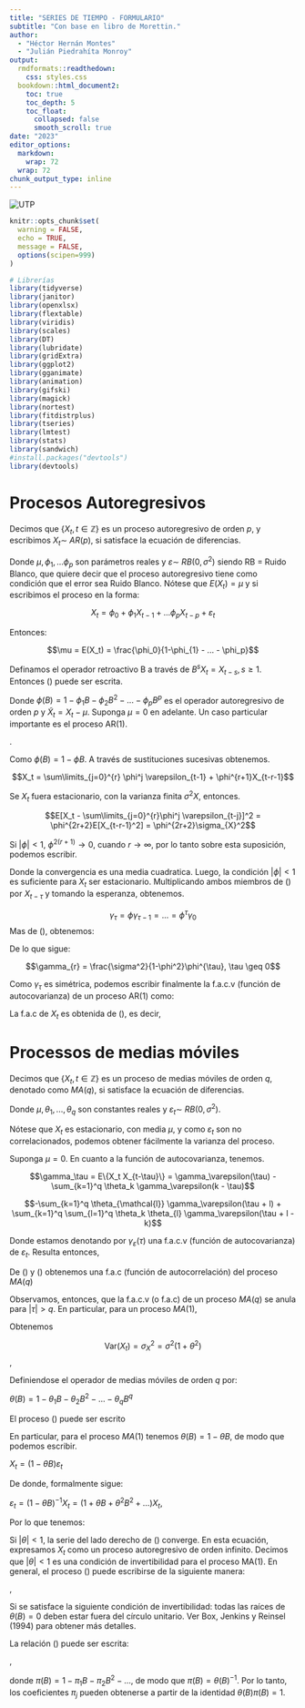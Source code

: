 ---
title: "SERIES DE TIEMPO - FORMULARIO"
subtitle: "Con base en libro de Morettin."
author:
  - "Héctor Hernán Montes"
  - "Julián Piedrahíta Monroy"
output: 
  rmdformats::readthedown:
    css: styles.css
  bookdown::html_document2:
    toc: true
    toc_depth: 5
    toc_float:
      collapsed: false
      smooth_scroll: true
date: "2023"
editor_options: 
  markdown: 
    wrap: 72
  wrap: 72
chunk_output_type: inline
---

```{=html}
<script type="text/x-mathjax-config">
MathJax.Hub.Config({
  TeX: { equationNumbers: { autoNumber: "AMS" } }
});
</script>
```
<div>

<img src="https://media2.utp.edu.co/imagenes/Logo-UTP-Azul.png" alt="UTP" class="watermark"/>

</div>

```{r include=FALSE}
knitr::opts_chunk$set(
  warning = FALSE,
  echo = TRUE,
  message = FALSE,
  options(scipen=999)
)

# Librerías
library(tidyverse)
library(janitor)
library(openxlsx)
library(flextable)
library(viridis)
library(scales)
library(DT)
library(lubridate)
library(gridExtra)
library(ggplot2)
library(gganimate)
library(animation)
library(gifski)
library(magick)
library(nortest)
library(fitdistrplus)
library(tseries)
library(lmtest)
library(stats)
library(sandwich)
#install.packages("devtools")
library(devtools)

```


# Procesos Autoregresivos

Decimos que $\left\{X_t,t \in \mathbb{Z}\right\}$ es un proceso autoregresivo de orden $p$, y escribimos $X_t \sim\ AR(p)$, si satisface la ecuación de diferencias.

\begin{equation}X_t - \mu = \phi_1 (X_{t-1} - \mu) + \phi_2(X_{t-2}-\mu)+ ... + \phi_p(X_{t-p}-\mu)+ \varepsilon_t\label{eq:2.24}\end{equation}


Donde $\mu,\phi_1,...\phi_p$ son parámetros reales y $\varepsilon \sim\ RB(0,\sigma^{2})$ siendo RB = Ruido Blanco, que quiere decir que el proceso autoregresivo tiene como condición que el error sea Ruido Blanco. Nótese que $E(X_t)= \mu$ y si escribimos el proceso en la forma:

$$X_t = \phi_0 + \phi_1 X_{t-1} + ... \phi_p X_{t-p} + \varepsilon_t$$

Entonces:

$$\mu = E(X_t) = \frac{\phi_0}{1-\phi_{1} - ... - \phi_p}$$

Definamos el operador retroactivo B a través de $B^{s}X_t = X_{t-s},s \geq 1$. Entonces (\ref{eq:2.24}) puede ser escrita.

\begin{equation}\phi(B)\tilde{X}_t = \varepsilon_t\label{eq:2.25}\end{equation}

Donde $\phi(B) = 1 - \phi_1B - \phi_2B^2 - ... -\phi_pB^{p}$ es el operador autoregresivo de orden $p$ y $\tilde{X}_t = X_t - \mu$. Suponga $\mu = 0$ en adelante.
Un caso particular importante es el proceso AR(1).


\begin{equation}$$X_t = \phi X_{t-1} + \varepsilon_t$$\label{eq:2.26}\end{equation}.

Como $\phi(B) = 1 - \phi B$. A través de sustituciones sucesivas obtenemos.

$$X_t = \sum\limits_{j=0}^{r} \phi^j \varepsilon_{t-1} + \phi^{r+1}X_{t-r-1}$$

Se $X_t$ fuera estacionario, con la varianza finita $\sigma^2 X$, entonces.

$$E[X_t - \sum\limits_{j=0}^{r}\phi^j \varepsilon_{t-j}]^2 = \phi^{2r+2}E[X_{t-r-1}^2] = \phi^{2r+2}\sigma_{X}^2$$

Si $|\phi| < 1$, $\phi^{2(r+1)} \rightarrow 0$, cuando $r \rightarrow \infty$, por lo tanto sobre esta suposición, podemos escribir.

\begin{equation}X_t = \sum\limits_{j=0}^{\infty}\phi^j \varepsilon_{t-j}\label{eq:2.27}\end{equation}

Donde la convergencia es una media cuadratica. Luego, la condición $|\phi|<1$ es suficiente para $X_t$ ser estacionario. Multiplicando ambos miembros de (\ref{eq:2.26}) por $X_{t-\tau}$ y tomando la esperanza, obtenemos.

$$\gamma_{\tau} = \phi \gamma_{\tau-1} = ... = \phi^{\tau}\gamma_0$$
Mas de (\ref{eq:2.27}), obtenemos:


\begin{equation}\gamma_0 = \sigma^2{X} = \sigma^2 \sum\limits_{j=0}^{\infty}\phi^{2j} = \frac{\sigma^2}{1-\sigma^2}\label{eq:2.28}\end{equation}

De lo que sigue:

$$\gamma_{r} = \frac{\sigma^2}{1-\phi^2}\phi^{\tau}, \tau \geq 0$$

Como $\gamma_\tau$ es simétrica, podemos escribir finalmente la f.a.c.v (función de autocovarianza) de un proceso AR(1) como:

\begin{equation}\gamma_\tau = \frac{\sigma^2}{1 - \phi^2} \phi^{\lvert \tau \rvert}, \quad \tau \in\mathbb{Z}\label{eq:2.29}\end{equation}

La f.a.c de $X_t$ es obtenida de (\ref{eq:2.29}), es decir,


\begin{equation}\rho_\tau = \frac{\gamma_\tau}{\gamma_0} = \phi^{\lvert \tau \rvert}, \quad \tau \in \mathbb{Z}\label{eq:2.30}\end{equation}


# Processos de medias móviles

Decimos que $\{X_t, t \in \mathbb{Z}\}$ es un proceso de medias móviles de orden $q$, denotado como $MA(q)$, si satisface la ecuación de diferencias.

\begin{equation}X_t = \mu + \varepsilon_t - \theta_1 \varepsilon_{t-1} - \ldots - \theta_q \varepsilon_{t-q},\label{eq:2.36}\end{equation}

Donde $\mu,\theta_1, ..., \theta_q$ son constantes reales y $\varepsilon_t \sim\ RB(0,\sigma^2)$.

Nótese que $X_t$ es estacionario, con media $\mu$, y como $\varepsilon_t$ son no correlacionados, podemos obtener fácilmente la varianza del proceso.

\begin{equation} \sigma^2_X = \sigma^2 \left(1 + \theta^2_1 + \ldots + \theta^2_q\right)\label{eq:2.37}\end{equation}

Suponga $\mu=0$. En cuanto a la función de autocovarianza, tenemos.


$$\gamma_\tau = E\{X_t X_{t-\tau}\} = \gamma_\varepsilon(\tau) - \sum_{k=1}^q \theta_k \gamma_\varepsilon(k - \tau)$$

$$-\sum_{k=1}^q \theta_{\mathcal{l}} \gamma_\varepsilon(\tau + l) + \sum_{k=1}^q \sum_{l=1}^q \theta_k \theta_{l} \gamma_\varepsilon(\tau + l - k)$$

Donde estamos denotando por $\gamma_{\varepsilon}(\tau)$ una f.a.c.v (función de autocovarianza) de $\varepsilon_t$. Resulta entonces,

\begin{equation} \gamma_\tau = \begin{cases} \sigma^2 (-\theta_\tau + \theta_1 \theta_{\tau+1} + \ldots + \theta_q \theta_{q-\tau}), & \text{si } \tau = 1, \ldots, q \\ 0, & \text{si } \tau > q \\\gamma_{-\tau}, & \text{si } \tau < 0\end{cases}\label{eq:2.38}\end{equation}

De (\ref{eq:2.37}) y (\ref{eq:2.38}) obtenemos una f.a.c (función de autocorrelación) del proceso $MA(q)$

\begin{equation}\rho_\tau = \begin{cases}\frac{-\theta_\tau + \theta_1 \theta_{\tau+1} + \ldots + \theta_q \theta_{q-\tau}}{1 + \theta_1^2 + \ldots + \theta_q^2}, & \text{si } \tau = 1, \ldots, q \\0, & \text{si } \tau > q \\\rho_{-\tau}, & \text{si }\tau < 0\end{cases}\label{eq:2.39}\end{equation}

Observamos, entonces, que la f.a.c.v (o f.a.c) de un proceso $MA(q)$ se anula para $|\tau| > q$. En particular, para un proceso $MA(1)$,

\begin{equation}X_t = \varepsilon_t - \theta \varepsilon_{t-1}\label{eq:2.40}\end{equation}

Obtenemos

$$\text{Var}(X_t) = \sigma^2_X = \sigma^2 (1 + \theta^2)$$,

\begin{equation}\rho_\tau =\begin{cases}\frac{-\theta}{1 + \theta^2}, & \text{si } \tau = \pm 1 \\0, & \text{si } \lvert \tau\rvert > 1\end{cases}\label{eq:2.41}\end{equation}

Definiendose el operador de medias móviles de orden $q$ por:

$\theta(B) = 1 - \theta_1B - \theta_2B^2 - \ldots - \theta_qB^q$

El proceso (\ref{eq:2.36}) puede ser escrito

\begin{equation}X_t = \theta(B)\varepsilon_t\label{eq:2.42}\end{equation}

En particular, para el proceso $MA(1)$ tenemos $\theta(B)=1-\theta B$, de modo que podemos escribir.

$X_t = (1 - \theta B)\varepsilon_t$

De donde, formalmente sigue:

$\varepsilon_t = (1 - \theta B)^{-1}X_t = (1 + \theta B + \theta^2 B^2 + \ldots)X_t$,

Por lo que tenemos:

\begin{equation}X_t = -\theta X_{t-1} - \theta^2 X_{t-2} - \ldots + \varepsilon_t\label{eq:2.43}\end{equation}

Si $|\theta| < 1$, la serie del lado derecho de (\ref{eq:2.43}) converge. En esta ecuación, expresamos $X_t$ como un proceso autoregresivo de orden infinito. Decimos que $|\theta| < 1$ es una condición de invertibilidad para el proceso MA(1). En general, el proceso (\ref{eq:2.36}) puede escribirse de la siguiente manera:

\begin{equation} X_t = \sum\limits_{j=1}^{\infty}\pi_j X_{t-j} + \varepsilon_t \label{eq:2.44}\end{equation},

Si se satisface la siguiente condición de invertibilidad: todas las raíces de $\theta(B) = 0$ deben estar fuera del círculo unitario. Ver Box, Jenkins y Reinsel (1994) para obtener más detalles.

La relación (\ref{eq:2.44}) puede ser escrita:

\begin{equation}\pi (B)X_t = \varepsilon_t$\label{eq:2.45}\end{equation},

donde $\pi(B) = 1 - \pi_1B - \pi_2B^2 - \ldots$, de modo que $\pi(B) = \theta(B)^{-1}$. Por lo tanto, los coeficientes $\pi_j$ pueden obtenerse a partir de la identidad $\theta(B)\pi(B) = 1$.

\begin{equation} X_t = \varepsilon_t - 0.8 \varepsilon_{t-1}, \varepsilon_t \sim \text{i.i.d. }\mathcal{N}(0,1)\label{eq:2.46}\end{equation}









